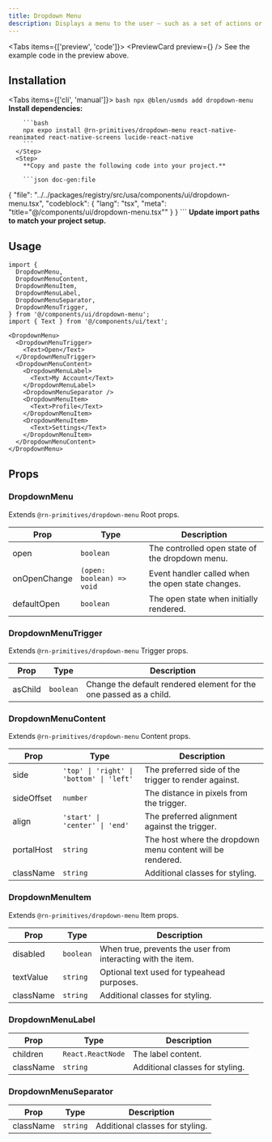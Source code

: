 ```yaml
---
title: Dropdown Menu
description: Displays a menu to the user — such as a set of actions or functions — triggered by a button.
---
```



<Tabs items={['preview', 'code']}>
  <Tab value="preview">
    <PreviewCard preview={<DropdownMenuPreview />} />
  </Tab>
  <Tab value="code">
    See the example code in the preview above.
  </Tab>
</Tabs>

## Installation

<Tabs items={['cli', 'manual']}>
  <Tab value="cli">
    <Steps>
      <Step>
        ```bash
        npx @blen/usmds add dropdown-menu
        ```
      </Step>
    </Steps>
  </Tab>
  <Tab value="manual">
    <Steps>
      <Step>
        **Install dependencies:**

        ```bash
        npx expo install @rn-primitives/dropdown-menu react-native-reanimated react-native-screens lucide-react-native
        ```
      </Step>
      <Step>
        **Copy and paste the following code into your project.**

        ```json doc-gen:file
{
  "file": "../../packages/registry/src/usa/components/ui/dropdown-menu.tsx",
  "codeblock": {
    "lang": "tsx",
    "meta": "title=\"@/components/ui/dropdown-menu.tsx\""
  }
}
        ```
      </Step>
      <Step>
        **Update import paths to match your project setup.**
      </Step>
    </Steps>
  </Tab>
</Tabs>

## Usage

```tsx
import {
  DropdownMenu,
  DropdownMenuContent,
  DropdownMenuItem,
  DropdownMenuLabel,
  DropdownMenuSeparator,
  DropdownMenuTrigger,
} from '@/components/ui/dropdown-menu';
import { Text } from '@/components/ui/text';

<DropdownMenu>
  <DropdownMenuTrigger>
    <Text>Open</Text>
  </DropdownMenuTrigger>
  <DropdownMenuContent>
    <DropdownMenuLabel>
      <Text>My Account</Text>
    </DropdownMenuLabel>
    <DropdownMenuSeparator />
    <DropdownMenuItem>
      <Text>Profile</Text>
    </DropdownMenuItem>
    <DropdownMenuItem>
      <Text>Settings</Text>
    </DropdownMenuItem>
  </DropdownMenuContent>
</DropdownMenu>
```

## Props

### DropdownMenu

Extends `@rn-primitives/dropdown-menu` Root props.

| Prop | Type | Description |
|------|------|-------------|
| open | `boolean` | The controlled open state of the dropdown menu. |
| onOpenChange | `(open: boolean) => void` | Event handler called when the open state changes. |
| defaultOpen | `boolean` | The open state when initially rendered. |

### DropdownMenuTrigger

Extends `@rn-primitives/dropdown-menu` Trigger props.

| Prop | Type | Description |
|------|------|-------------|
| asChild | `boolean` | Change the default rendered element for the one passed as a child. |

### DropdownMenuContent

Extends `@rn-primitives/dropdown-menu` Content props.

| Prop | Type | Description |
|------|------|-------------|
| side | `'top' \| 'right' \| 'bottom' \| 'left'` | The preferred side of the trigger to render against. |
| sideOffset | `number` | The distance in pixels from the trigger. |
| align | `'start' \| 'center' \| 'end'` | The preferred alignment against the trigger. |
| portalHost | `string` | The host where the dropdown menu content will be rendered. |
| className | `string` | Additional classes for styling. |

### DropdownMenuItem

Extends `@rn-primitives/dropdown-menu` Item props.

| Prop | Type | Description |
|------|------|-------------|
| disabled | `boolean` | When true, prevents the user from interacting with the item. |
| textValue | `string` | Optional text used for typeahead purposes. |
| className | `string` | Additional classes for styling. |

### DropdownMenuLabel

| Prop | Type | Description |
|------|------|-------------|
| children | `React.ReactNode` | The label content. |
| className | `string` | Additional classes for styling. |

### DropdownMenuSeparator

| Prop | Type | Description |
|------|------|-------------|
| className | `string` | Additional classes for styling. |

